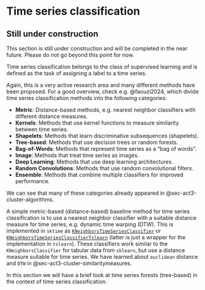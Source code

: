 # Time series classification

::: {.callout-caution}
## Still under construction

This section is still under construction and will be completed in the near future.
Please do not go beyond this point for now.
:::

Time series classification belongs to the class of supervised learning and is defined as the task of assigning a label to a time series.

Again, this is a very active research area and many different methods have been proposed.
For a good overview, check e.g. @faouzi2024, which divide time series classification methods into the following categories:

- **Metric**: Distance-based methods, e.g. nearest neighbor classifiers with different distance measures.
- **Kernels**: Methods that use kernel functions to measure similarity between time series.
- **Shapelets**: Methods that learn discriminative subsequences (shapelets).
- **Tree-based**: Methods that use decision trees or random forests.
- **Bag-of-Words**: Methods that represent time series as a "bag of words".
- **Image**: Methods that treat time series as images.
- **Deep Learning**: Methods that use deep learning architectures.
- **Random Convolutions**: Methods that use random convolutional filters.
- **Ensemble**: Methods that combine multiple classifiers for improved performance.

We can see that many of these categories already appeared in @{sec-act3-cluster-algorithms}.

A simple metric-based (distance-based) baseline method for time series classification is to use a nearest neighbor classifier with a suitable distance measure for time series, e.g. dynamic time warping (DTW).
This is implemented in `sktime` as [`KNeighborsTimeSeriesClassifier`](https://www.sktime.org/en/stable/api.html#sktime.classification.KNeighborsTimeSeriesClassifier) or [`KNeighborsTimeSeriesClassifierTslearn`](https://www.tslearn.org/en/stable/user_guide/classification.html#kneighborstimseriesclassifier) (latter is just a wrapper for the implementation in `tslearn`).
These classifiers work similar to the `KNeighborsClassifier` for tabular data from `sklearn`, but use a distance measure suitable for time series.
We have learned about `euclidean` distance and `DTW` in @{sec-act3-cluster-similaritymeasures}.

In this section we will have a brief look at time series forests (tree-based) in the context of time series classification.
